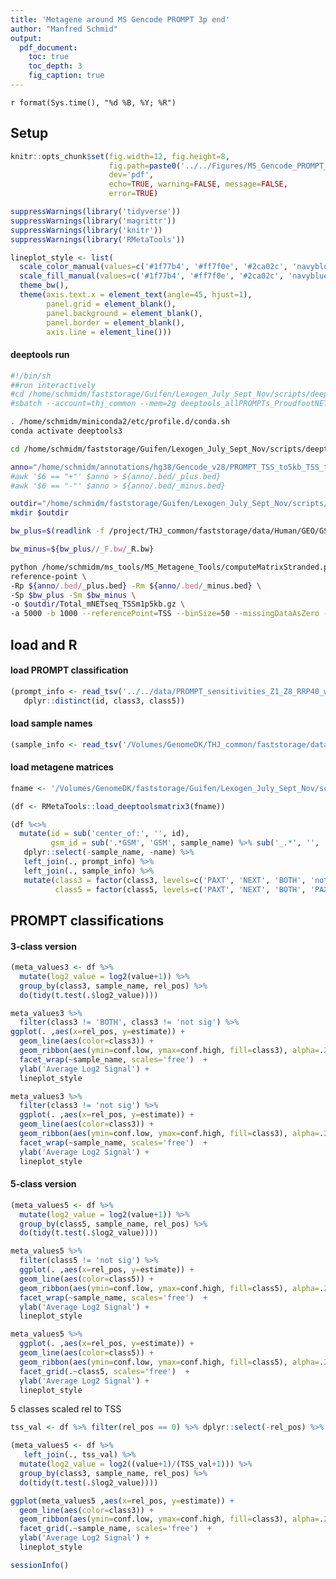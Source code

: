 ```yaml
---
title: 'Metagene around MS Gencode PROMPT 3p end'
author: "Manfred Schmid"
output: 
  pdf_document:
    toc: true 
    toc_depth: 3
    fig_caption: true
---
```


`r format(Sys.time(), "%d %B, %Y; %R")`

## Setup

```r
knitr::opts_chunk$set(fig.width=12, fig.height=8, 
                      fig.path=paste0('../../Figures/MS_Gencode_PROMPT_mNETseq_metagene_withsizefactors/'), 
                      dev='pdf', 
                      echo=TRUE, warning=FALSE, message=FALSE, 
                      error=TRUE)
```

```r
suppressWarnings(library('tidyverse'))
suppressWarnings(library('magrittr'))
suppressWarnings(library('knitr'))
suppressWarnings(library('RMetaTools'))
```


```r
lineplot_style <- list(
  scale_color_manual(values=c('#1f77b4', '#ff7f0e', '#2ca02c', 'navyblue', 'red'), na.value='lightgray'),
  scale_fill_manual(values=c('#1f77b4', '#ff7f0e', '#2ca02c', 'navyblue', 'red'), na.value='lightgray'),
  theme_bw(),
  theme(axis.text.x = element_text(angle=45, hjust=1),
        panel.grid = element_blank(),
        panel.background = element_blank(),
        panel.border = element_blank(),
        axis.line = element_line()))
```

#### deeptools run

```bash
#!/bin/sh
##run interactively
#cd /home/schmidm/faststorage/Guifen/Lexogen_July_Sept_Nov/scripts/deeptools/MS_Gencode_PROMPTs
#sbatch --account=thj_common --mem=2g deeptools_allPROMPTs_ProudfootNETseq_x_MSGencodePROMPT_TSSm1p5kb.sh

. /home/schmidm/miniconda2/etc/profile.d/conda.sh
conda activate deeptools3

cd /home/schmidm/faststorage/Guifen/Lexogen_July_Sept_Nov/scripts/deeptools/MS_Gencode_PROMPTs

anno="/home/schmidm/annotations/hg38/Gencode_v28/PROMPT_TSS_to5kb_TSS_toMaxIn5kb_withend.bed"
#awk '$6 == "+"' $anno > ${anno/.bed/_plus.bed}
#awk '$6 == "-"' $anno > ${anno/.bed/_minus.bed}

outdir="/home/schmidm/faststorage/Guifen/Lexogen_July_Sept_Nov/scripts/deeptools/MS_Gencode_PROMPTs/deeptools_out/all_NETseq_deeptools_out"
mkdir $outdir

bw_plus=$(readlink -f /project/THJ_common/faststorage/data/Human/GEO/GSE81662/hg38_bigwigs/bigwig_with_titles/Total_mNETseq*F.bw | sed s/bigwig_with_titles\\///g | tr "\n" " ")

bw_minus=${bw_plus//_F.bw/_R.bw}

python /home/schmidm/ms_tools/MS_Metagene_Tools/computeMatrixStranded.pyc \
reference-point \
-Rp ${anno/.bed/_plus.bed} -Rm ${anno/.bed/_minus.bed} \
-Sp $bw_plus -Sm $bw_minus \
-o $outdir/Total_mNETseq_TSSm1p5kb.gz \
-a 5000 -b 1000 --referencePoint=TSS --binSize=50 --missingDataAsZero --averageTypeBins sum --quiet

```


## load and R 

#### load PROMPT classification

```r
(prompt_info <- read_tsv('../../data/PROMPT_sensitivities_Z1_Z8_RRP40_withextraclasses_withsizeFactors.txt') %>%
   dplyr::distinct(id, class3, class5))
```


#### load sample names

```r
(sample_info <- read_tsv('/Volumes/GenomeDK/THJ_common/faststorage/data/Human/GEO/GSE81662/info/accession_to_samplename.tab', col_names=c('gsm_id', 'sample_name')))
```


#### load metagene matrices

```r
fname <- '/Volumes/GenomeDK/faststorage/Guifen/Lexogen_July_Sept_Nov/scripts/deeptools/MS_Gencode_PROMPTs/deeptools_out/all_NETseq_deeptools_out/Total_mNETseq_TSSm1p5kb.gz'

(df <- RMetaTools::load_deeptoolsmatrix3(fname))
```

```r
(df %<>%
  mutate(id = sub('center_of:', '', id),
         gsm_id = sub('.*GSM', 'GSM', sample_name) %>% sub('_.*', '', .)) %>%
   dplyr::select(-sample_name, -name) %>%
   left_join(., prompt_info) %>%
   left_join(., sample_info) %>%
   mutate(class3 = factor(class3, levels=c('PAXT', 'NEXT', 'BOTH', 'not sig')),
          class5 = factor(class5, levels=c('PAXT', 'NEXT', 'BOTH', 'PAXTonly', 'NEXTonly', 'not sig'))))
```


## PROMPT classifications


#### 3-class version

```r
(meta_values3 <- df %>%
  mutate(log2_value = log2(value+1)) %>%
  group_by(class3, sample_name, rel_pos) %>%
  do(tidy(t.test(.$log2_value))))
```

```r
meta_values3 %>%
  filter(class3 != 'BOTH', class3 != 'not sig') %>%
ggplot(. ,aes(x=rel_pos, y=estimate)) +
  geom_line(aes(color=class3)) +
  geom_ribbon(aes(ymin=conf.low, ymax=conf.high, fill=class3), alpha=.2)  +
  facet_wrap(~sample_name, scales='free')  +
  ylab('Average Log2 Signal') +
  lineplot_style
```

```r
meta_values3 %>%
  filter(class3 != 'not sig') %>%
  ggplot(. ,aes(x=rel_pos, y=estimate)) +
  geom_line(aes(color=class3)) +
  geom_ribbon(aes(ymin=conf.low, ymax=conf.high, fill=class3), alpha=.2)  +
  facet_wrap(~sample_name, scales='free')  +
  ylab('Average Log2 Signal') +
  lineplot_style
```

#### 5-class version

```r
(meta_values5 <- df %>%
  mutate(log2_value = log2(value+1)) %>%
  group_by(class5, sample_name, rel_pos) %>%
  do(tidy(t.test(.$log2_value))))
```


```r
meta_values5 %>%
  filter(class5 != 'not sig') %>%
  ggplot(. ,aes(x=rel_pos, y=estimate)) +
  geom_line(aes(color=class5)) +
  geom_ribbon(aes(ymin=conf.low, ymax=conf.high, fill=class5), alpha=.2)  +
  facet_wrap(~sample_name, scales='free')  +
  ylab('Average Log2 Signal') +
  lineplot_style
```

```r
meta_values5 %>%
  ggplot(. ,aes(x=rel_pos, y=estimate)) +
  geom_line(aes(color=class5)) +
  geom_ribbon(aes(ymin=conf.low, ymax=conf.high, fill=class5), alpha=.2)  +
  facet_grid(.~class5, scales='free')  +
  ylab('Average Log2 Signal') +
  lineplot_style
```

5 classes scaled rel to TSS

```r
tss_val <- df %>% filter(rel_pos == 0) %>% dplyr::select(-rel_pos) %>% dplyr::rename(TSS_val=value)
```

```r
(meta_values5 <- df %>%
   left_join(., tss_val) %>%
  mutate(log2_value = log2((value+1)/(TSS_val+1))) %>%
  group_by(class3, sample_name, rel_pos) %>%
  do(tidy(t.test(.$log2_value))))
```
```r
ggplot(meta_values5 ,aes(x=rel_pos, y=estimate)) +
  geom_line(aes(color=class3)) +
  geom_ribbon(aes(ymin=conf.low, ymax=conf.high, fill=class3), alpha=.2)  +
  facet_grid(.~sample_name, scales='free')  +
  ylab('Average Log2 Signal') +
  lineplot_style
```

```r
sessionInfo()
```

